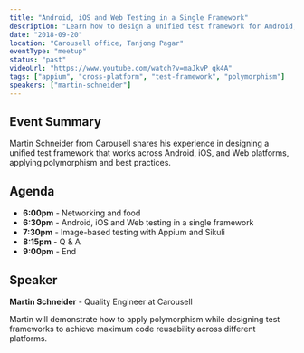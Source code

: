 ```yaml
---
title: "Android, iOS and Web Testing in a Single Framework"
description: "Learn how to design a unified test framework for Android, iOS, and Web testing with polymorphism and best practices"
date: "2018-09-20"
location: "Carousell office, Tanjong Pagar"
eventType: "meetup"
status: "past"
videoUrl: "https://www.youtube.com/watch?v=maJkvP_qk4A"
tags: ["appium", "cross-platform", "test-framework", "polymorphism"]
speakers: ["martin-schneider"]
---
```


## Event Summary

Martin Schneider from Carousell shares his experience in designing a unified test framework that works across Android, iOS, and Web platforms, applying polymorphism and best practices.

## Agenda

- **6:00pm** - Networking and food
- **6:30pm** - Android, iOS and Web testing in a single framework
- **7:30pm** - Image-based testing with Appium and Sikuli
- **8:15pm** - Q & A
- **9:00pm** - End

## Speaker

**Martin Schneider** - Quality Engineer at Carousell

Martin will demonstrate how to apply polymorphism while designing test frameworks to achieve maximum code reusability across different platforms.
